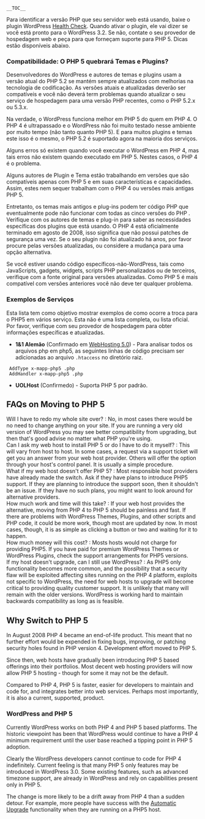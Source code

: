 {{Languages|
{{en|Switching to PHP5}}
{{pt-br|Mudando para o PHP5}}
}}
{{Traduz}}
 __TOC__
Para identificar a versão PHP que seu servidor web está usando, baixe o plugin WordPress [http://wordpress.org/extend/plugins/health-check/ Health Check]. Quando ativar o plugin, ele vai dizer se você está pronto para o WordPress 3.2. Se não, contate o seu provedor de hospedagem web e peça para que forneçam suporte para PHP 5. Dicas estão disponíveis abaixo.

=== Compatibilidade: O PHP 5 quebrará Temas e Plugins? ===

Desenvolvedores do WordPress e autores de temas e plugins usam a versão atual do PHP 5.2 se  mantém sempre atualizados com melhorias na tecnologia de codificação. As versões atuais e atualizadas deverão ser compatíveis e você não deverá term problemas quando atualizar o seu  serviço de hospedagem para uma versão PHP recentes, como o PHP 5.2.x ou 5.3.x.

Na verdade, o WordPress funciona melhor em PHP 5 do quem em PHP 4. O PHP 4 é ultrapassado e o WordPress não foi muito testado nesse ambiente por muito tempo (não tanto quanto PHP 5). E para muitos plugins e temas este isso é o mesmo, o PHP 5.2 é suportado agora na maioria dos serviços.

Alguns erros só existem quando você executar o WordPress em PHP 4, mas tais erros não existem quando executado em PHP 5. Nestes casos, o PHP 4 é o problema.

Alguns autores de Plugin e Tema estão trabalhando em versões que são compatíveis apenas com PHP 5 e em suas características e capacidades. Assim, estes nem sequer trabalham com o PHP 4 ou versões mais antigas PHP 5.

Entretanto, os temas mais antigos e plug-ins podem ter código PHP que eventualmente pode não funcionar com todas as cinco versões do PHP . Verifique com os autores de temas e plug-in para saber as necessidades específicas dos plugins que está usando. O PHP 4 está oficialmente terminado em agosto de 2008, isso significa que não possui patches de segurança uma vez. Se o seu plugin não foi atualizado há anos, por favor procure pelas versões atualizadas, ou considere a mudança para uma opção alternativa.

Se você estiver usando código específicos-não-WordPress, tais como JavaScripts, gadgets, widgets, scripts PHP personalizados ou de terceiros, verifique com a fonte original para versões atualizadas. Como PHP 5 é mais compatível com versões anteriores você não deve  ter qualquer problema.

=== Exemplos de Serviços ===

Esta lista tem como objetivo mostrar exemplos de como ocorre a troca para o PHP5 em vários serviço. Esta não é uma lista completa, ou lista oficial. Por favor, verifique com seu provedor de hospedagem para obter informações específicas e atualizadas.

* '''1&1 Alemão''' (Confirmado em [http://hilfe-center.1und1.de/hosting/scripte_datenbanken/php/18.html WebHosting 5.0]) - Para analisar todos os arquivos php em php5, as seguintes linhas de código precisam ser adicionadas ao arquivo <tt>.htaccess</tt> no diretório raiz.

  AddType x-mapp-php5 .php
  AddHandler x-mapp-php5 .php

* '''UOLHost''' (Confirmedo) - Suporta PHP 5 por padrão.

== FAQs on Moving to PHP 5 ==

;Will I have to redo my whole site over? : No, in most cases there would be no need to change anything on your site. If you are running a very old version of WordPress you may see better compatibility from upgrading, but then that's good advise no matter what PHP you're using.
;Can I ask my web host to install PHP 5 or do I have to do it myself? : This will vary from host to host. In some cases, a request via a support ticket will get you an answer from your web host provider. Others will offer the option through your host's control panel. It is usually a simple procedure. 
;What if my web host doesn't offer PHP 5? : Most responsible host providers have already made the switch. Ask if they have plans to introduce PHP5 support. If they are planning to introduce the support soon, then it shouldn't be an issue. If they have no such plans, you might want to look around for alternative providers.
;How much work and time will this take? : If your web host provides the alternative, moving from PHP 4 to PHP 5 should be painless and fast. If there are problems with WordPress Themes, Plugins, and other scripts and PHP code, it could be more work, though most are updated by now. In most cases, though, it is as simple as clicking a button or two and waiting for it to happen.
;How much money will this cost? : Mosts hosts would not charge for providing PHP5. If you have paid for premium WordPress Themes or WordPress Plugins, check the support arrangements for PHP5 versions.
;If my host doesn't upgrade, can I still use WordPress? : As PHP5 only functionality becomes more common, and the possibility that a security flaw will be exploited affecting sites running on the PHP 4 platform, exploits not specific to WordPress, the need for web hosts to upgrade will become critical to providing quality customer support. It is unlikely that many will remain with the older versions. WordPress is working hard to maintain backwards compatibility as long as is feasible. 

== Why Switch to PHP 5 ==

In August 2008 PHP 4 became an end-of-life product. This meant that no further effort would be expended in fixing bugs, improving, or patching security holes found in PHP version 4. Development effort moved to PHP 5. 

Since then, web hosts have gradually been introducing PHP 5 based offerings into their portfolios. Most decent web hosting providers will now allow PHP 5 hosting - though for some it may not be the default. 

Compared to PHP 4, PHP 5 is faster, easier for developers to maintain and code for, and integrates better into web services. Perhaps most importantly, it is also a current, supported, product. 

=== WordPress and PHP 5 ===

Currently WordPress works on both PHP 4 and PHP 5 based platforms. The historic viewpoint has been that WordPress would continue to have a PHP 4 minimum requirement until the user base reached a tipping point in PHP 5 adoption. 

Clearly the WordPress developers cannot continue to code for PHP 4 indefinitely. Current feeling is that many PHP 5 only features may be introduced in WordPress 3.0. Some existing features, such as advanced timezone support, are already in WordPress and rely on capabilities present only in PHP 5.

The change is more likely to be a drift away from PHP 4 than a sudden detour. For example, more people have success with the [[Upgrading_WordPress|Automatic Upgrade]] functionality when they are running on a PHP5 host. 

{{Codex-pt}}
{{DEFAULTSORT:M}}